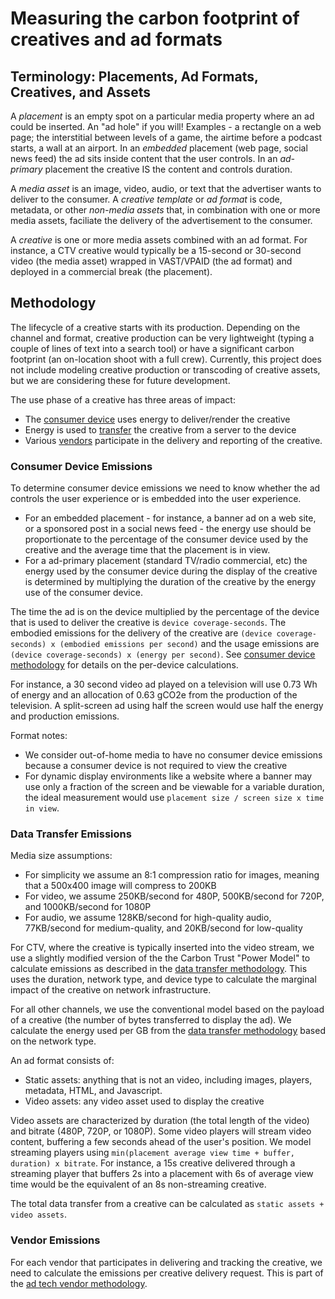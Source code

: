 # Measuring the carbon footprint of creatives and ad formats

## Terminology: Placements, Ad Formats, Creatives, and Assets

A _placement_ is an empty spot on a particular media property where an ad could be inserted. An "ad hole" if you will! Examples - a rectangle on a web page; the interstitial between levels of a game, the airtime before a podcast starts, a wall at an airport. In an _embedded_ placement (web page, social news feed) the ad sits inside content that the user controls. In an _ad-primary_ placement the creative IS the content and controls duration.

A _media asset_ is an image, video, audio, or text that the advertiser wants to deliver to the consumer. A _creative template_ or _ad format_ is code, metadata, or other _non-media assets_ that, in combination with one or more media assets, faciliate the delivery of the advertisement to the consumer.

A _creative_ is one or more media assets combined with an ad format. For instance, a CTV creative would typically be a 15-second or 30-second video (the media asset) wrapped in VAST/VPAID (the ad format) and deployed in a commercial break (the placement).

## Methodology

The lifecycle of a creative starts with its production. Depending on the channel and format, creative production can be very lightweight (typing a couple of lines of text into a search tool) or have a significant carbon footprint (an on-location shoot with a full crew). Currently, this project does not include modeling creative production or transcoding of creative assets, but we are considering these for future development.

The use phase of a creative has three areas of impact:

- The [consumer device](./consumer_devices) uses energy to deliver/render the creative
- Energy is used to [transfer](./data_transfer) the creative from a server to the device
- Various [vendors](./ad_tech_model) participate in the delivery and reporting of the creative.

### Consumer Device Emissions

To determine consumer device emissions we need to know whether the ad controls the user experience or is embedded into the user experience.

- For an embedded placement - for instance, a banner ad on a web site, or a sponsored post in a social news feed - the energy use should be proportionate to the percentage of the consumer device used by the creative and the average time that the placement is in view.
- For a ad-primary placement (standard TV/radio commercial, etc) the energy used by the consumer device during the display of the creative is determined by multiplying the duration of the creative by the energy use of the consumer device.

The time the ad is on the device multiplied by the percentage of the device that is used to deliver the creative is `device coverage-seconds`. The embodied emissions for the delivery of the creative are `(device coverage-seconds) x (embodied emissions per second)` and the usage emissions are `(device coverage-seconds) x (energy per second)`. See [consumer device methodology](./consumer_devices) for details on the per-device calculations.

For instance, a 30 second video ad played on a television will use 0.73 Wh of energy and an allocation of 0.63 gCO2e from the production of the television. A split-screen ad using half the screen would use half the energy and production emissions.

Format notes:

- We consider out-of-home media to have no consumer device emissions because a consumer device is not required to view the creative
- For dynamic display environments like a website where a banner may use only a fraction of the screen and be viewable for a variable duration, the ideal measurement would use `placement size / screen size x time in view`.

### Data Transfer Emissions

Media size assumptions:

- For simplicity we assume an 8:1 compression ratio for images, meaning that a 500x400 image will compress to 200KB
- For video, we assume 250KB/second for 480P, 500KB/second for 720P, and 1000KB/second for 1080P
- For audio, we assume 128KB/second for high-quality audio, 77KB/second for medium-quality, and 20KB/second for low-quality

For CTV, where the creative is typically inserted into the video stream, we use a slightly modified version of the the Carbon Trust "Power Model" to calculate emissions as described in the [data transfer methodology](./data_transfer). This uses the duration, network type, and device type to calculate the marginal impact of the creative on network infrastructure.

For all other channels, we use the conventional model based on the payload of a creative (the number of bytes transferred to display the ad). We calculate the energy used per GB from the [data transfer methodology](./data_transfer) based on the network type.

An ad format consists of:

- Static assets: anything that is not an video, including images, players, metadata, HTML, and Javascript.
- Video assets: any video asset used to display the creative

Video assets are characterized by duration (the total length of the video) and bitrate (480P, 720P, or 1080P). Some video players will stream video content, buffering a few seconds ahead of the user's position. We model streaming players using `min(placement average view time + buffer, duration) x bitrate`. For instance, a 15s creative delivered through a streaming player that buffers 2s into a placement with 6s of average view time would be the equivalent of an 8s non-streaming creative.

The total data transfer from a creative can be calculated as `static assets + video assets`.

### Vendor Emissions

For each vendor that participates in delivering and tracking the creative, we need to calculate the emissions per creative delivery request. This is part of the [ad tech vendor methodology](./ad_tech_model).
